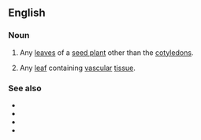 ==English==

===Noun===
{{en-noun|head=[[true]] [[leaf]]|[[true]] [[leaves]]}}

# {{lb|en|botany}} Any [[leaf|leaves]] of a [[seed plant]] other than the [[cotyledon]]s.
# {{lb|en|botany}} Any [[leaf]] containing [[vascular]] [[tissue]].

===See also===
* {{l|en|enation}}
* {{l|en|phyllidium}}
* {{l|en|megaphyll}}
* {{l|en|microphyll}}